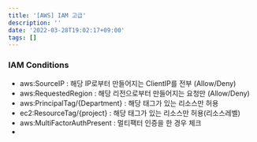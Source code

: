 ```yaml
---
title: '[AWS] IAM 고급'
description: ''
date: '2022-03-28T19:02:17+09:00'
tags: []
---
```


### IAM Conditions
- aws:SourceIP : 해당 IP로부터 만들어지는 ClientIP를 전부 (Allow/Deny)
- aws:RequestedRegion : 해당 리전으로부터 만들어지는 요청만 (Allow/Deny)
- aws:PrincipalTag/{Department} : 해당 태그가 있는 리소스만 허용
- ec2:ResourceTag/{project} : 해당 태그가 있는 리소스만 허용(리소스레벨)
- aws:MultiFactorAuthPresent : 멀티팩터 인증을 한 경우 체크
-
